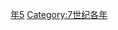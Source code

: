 {{Catnav|頁面分類|历史|歷史時代|年|7世纪各年}}

{{catmore}}
{{Commons category|655}}

[[Category:650年代|年5]]
[[Category:7世纪各年|Category:7世纪各年]]